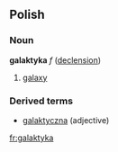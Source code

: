 ==Polish==
===Noun===
'''galaktyka''' ''f'' ([[Wiktionary Appendix:Polish hard feminine noun declension|declension]])
# [[galaxy]]

===Derived terms===
* [[galaktyczna]] (adjective)
[[fr:galaktyka]]